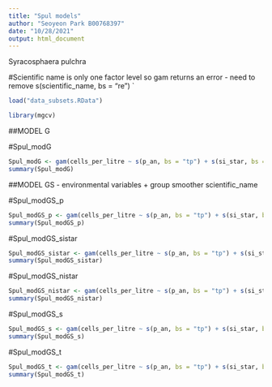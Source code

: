 ```yaml
---
title: "Spul models"
author: "Seoyeon Park B00768397"
date: "10/28/2021"
output: html_document
---
```


Syracosphaera pulchra

#Scientific name is only one factor level so gam returns an error - need to remove s(scientific_name, bs = "re")
`
```r
load("data_subsets.RData")
```

```r
library(mgcv)
```


##MODEL G

#Spul_modG

```r
Spul_modG <- gam(cells_per_litre ~ s(p_an, bs = "tp") + s(si_star, bs = "tp") + s(ni_star, bs = "tp") + s(s_an, bs = "tp") + s(t_an, bs = "tp") + te(longitude, latitude, bs = c("cc","tp")) , data = data.Spul)
summary(Spul_modG)
```

##MODEL GS - environmental variables + group smoother scientific_name

#Spul_modGS_p

```r
Spul_modGS_p <- gam(cells_per_litre ~ s(p_an, bs = "tp") + s(si_star, bs = "tp") + s(ni_star, bs = "tp") + s(s_an, bs = "tp") + s(t_an, bs = "tp") + s(p_an, scientific_name, bs = "fs") + te(longitude, latitude, bs = c("cc", "tp")), data = data.Spul, method = "REML")
summary(Spul_modGS_p)
```


#Spul_modGS_sistar

```r
Spul_modGS_sistar <- gam(cells_per_litre ~ s(p_an, bs = "tp") + s(si_star, bs = "tp") + s(ni_star, bs = "tp") + s(s_an, bs = "tp") + s(t_an, bs = "tp") + s(si_star, scientific_name, bs = "fs") + te(longitude, latitude, bs = c("cc", "tp")), data = data.Spul, method = "REML")
summary(Spul_modGS_sistar)
```

#Spul_modGS_nistar

```r
Spul_modGS_nistar <- gam(cells_per_litre ~ s(p_an, bs = "tp") + s(si_star, bs = "tp") + s(ni_star, bs = "tp") + s(s_an, bs = "tp") + s(t_an, bs = "tp") + s(ni_star, scientific_name, bs = "fs") + te(longitude, latitude, bs = c("cc", "tp")), data = data.Spul, method = "REML")
summary(Spul_modGS_nistar)
```

#Spul_modGS_s

```r
Spul_modGS_s <- gam(cells_per_litre ~ s(p_an, bs = "tp") + s(si_star, bs = "tp") + s(ni_star, bs = "tp") + s(s_an, bs = "tp") + s(t_an, bs = "tp") + s(s_an, scientific_name, bs = "fs") + te(longitude, latitude, bs = c("cc", "tp")), data = data.Spul, method = "REML")
summary(Spul_modGS_s)
```

#Spul_modGS_t

```r
Spul_modGS_t <- gam(cells_per_litre ~ s(p_an, bs = "tp") + s(si_star, bs = "tp") + s(ni_star, bs = "tp") + s(s_an, bs = "tp") + s(t_an, bs = "tp") + s(t_an, scientific_name, bs = "fs") + te(longitude, latitude, bs = c("cc", "tp")), data = data.Spul, method = "REML")
summary(Spul_modGS_t)
```

